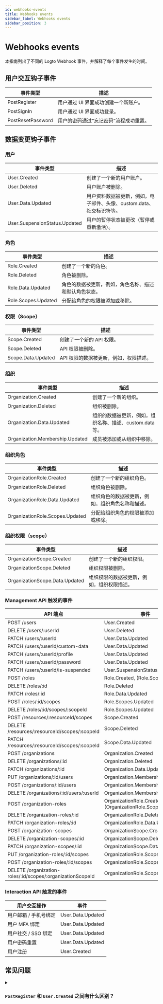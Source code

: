 ```yaml
---
id: webhooks-events
title: Webhooks events
sidebar_label: Webhooks events
sidebar_position: 3
---
```


# Webhooks events

本指南列出了不同的 Logto Webhook 事件，并解释了每个事件发生的时间。

## 用户交互钩子事件

| 事件类型          | 描述                                   |
| ----------------- | -------------------------------------- |
| PostRegister      | 用户通过 UI 界面成功创建一个新账户。   |
| PostSignIn        | 用户通过 UI 界面成功登录。             |
| PostResetPassword | 用户的密码通过“忘记密码”流程成功重置。 |

## 数据变更钩子事件

### 用户

| 事件类型                      | 描述                                                                  |
| ----------------------------- | --------------------------------------------------------------------- |
| User.Created                  | 创建了一个新的用户账户。                                              |
| User.Deleted                  | 用户账户被删除。                                                      |
| User.Data.Updated             | 用户资料数据被更新，例如，电子邮件、头像、custom.data、社交标识符等。 |
| User.SuspensionStatus.Updated | 用户的暂停状态被更改（暂停或重新激活）。                              |

### 角色

| 事件类型            | 描述                                                   |
| ------------------- | ------------------------------------------------------ |
| Role.Created        | 创建了一个新的角色。                                   |
| Role.Deleted        | 角色被删除。                                           |
| Role.Data.Updated   | 角色的数据被更新，例如，角色名称、描述和默认角色状态。 |
| Role.Scopes.Updated | 分配给角色的权限被添加或移除。                         |

### 权限（Scope）

| 事件类型           | 描述                                   |
| ------------------ | -------------------------------------- |
| Scope.Created      | 创建了一个新的 API 权限。              |
| Scope.Deleted      | API 权限被删除。                       |
| Scope.Data.Updated | API 权限的数据被更新，例如，权限描述。 |

### 组织

| 事件类型                        | 描述                                                     |
| ------------------------------- | -------------------------------------------------------- |
| Organization.Created            | 创建了一个新的组织。                                     |
| Organization.Deleted            | 组织被删除。                                             |
| Organization.Data.Updated       | 组织的数据被更新，例如，组织名称、描述、custom.data 等。 |
| Organization.Membership.Updated | 成员被添加或从组织中移除。                               |

### 组织角色

| 事件类型                        | 描述                                             |
| ------------------------------- | ------------------------------------------------ |
| OrganizationRole.Created        | 创建了一个新的组织角色。                         |
| OrganizationRole.Deleted        | 组织角色被删除。                                 |
| OrganizationRole.Data.Updated   | 组织角色的数据被更新，例如，组织角色名称和描述。 |
| OrganizationRole.Scopes.Updated | 分配给组织角色的权限被添加或移除。               |

### 组织权限（scope）

| 事件类型                       | 描述                                       |
| ------------------------------ | ------------------------------------------ |
| OrganizationScope.Created      | 创建了一个新的组织权限。                   |
| OrganizationScope.Deleted      | 组织权限被删除。                           |
| OrganizationScope.Data.Updated | 组织权限的数据被更新，例如，组织权限描述。 |

### Management API 触发的事件

| API 端点                                                   | 事件                                                        |
| ---------------------------------------------------------- | ----------------------------------------------------------- |
| POST /users                                                | User.Created                                                |
| DELETE /users/:userId                                      | User.Deleted                                                |
| PATCH /users/:userId                                       | User.Data.Updated                                           |
| PATCH /users/:userId/custom-data                           | User.Data.Updated                                           |
| PATCH /users/:userId/profile                               | User.Data.Updated                                           |
| PATCH /users/:userId/password                              | User.Data.Updated                                           |
| PATCH /users/:userId/is-suspended                          | User.SuspensionStatus.Updated                               |
| POST /roles                                                | Role.Created, (Role.Scopes.Update)                          |
| DELETE /roles/:id                                          | Role.Deleted                                                |
| PATCH /roles/:id                                           | Role.Data.Updated                                           |
| POST /roles/:id/scopes                                     | Role.Scopes.Updated                                         |
| DELETE /roles/:id/scopes/:scopeId                          | Role.Scopes.Updated                                         |
| POST /resources/:resourceId/scopes                         | Scope.Created                                               |
| DELETE /resources/:resourceId/scopes/:scopeId              | Scope.Deleted                                               |
| PATCH /resources/:resourceId/scopes/:scopeId               | Scope.Data.Updated                                          |
| POST /organizations                                        | Organization.Created                                        |
| DELETE /organizations/:id                                  | Organization.Deleted                                        |
| PATCH /organizations/:id                                   | Organization.Data.Updated                                   |
| PUT /organizations/:id/users                               | Organization.Membership.Updated                             |
| POST /organizations/:id/users                              | Organization.Membership.Updated                             |
| DELETE /organizations/:id/users/:userId                    | Organization.Membership.Updated                             |
| POST /organization-roles                                   | OrganizationRole.Created, (OrganizationRole.Scopes.Updated) |
| DELETE /organization-roles/:id                             | OrganizationRole.Deleted                                    |
| PATCH /organization-roles/:id                              | OrganizationRole.Data.Updated                               |
| POST /organization-scopes                                  | OrganizationScope.Created                                   |
| DELETE /organization-scopes/:id                            | OrganizationScope.Deleted                                   |
| PATCH /organization-scopes/:id                             | OrganizationScope.Data.Updated                              |
| PUT /organization-roles/:id/scopes                         | OrganizationRole.Scopes.Updated                             |
| POST /organization-roles/:id/scopes                        | OrganizationRole.Scopes.Updated                             |
| DELETE /organization-roles/:id/scopes/:organizationScopeId | OrganizationRole.Scopes.Updated                             |

### Interaction API 触发的事件

| 用户交互操作          | 事件              |
| --------------------- | ----------------- |
| 用户邮箱 / 手机号绑定 | User.Data.Updated |
| 用户 MFA 绑定         | User.Data.Updated |
| 用户社交 / SSO 绑定   | User.Data.Updated |
| 用户密码重置          | User.Data.Updated |
| 用户注册              | User.Created      |

## 常见问题

<details>
<summary>

### `PostRegister` 和 `User.Created` 之间有什么区别？

</summary>

`PostRegister` 是在用户通过用户注册流程成功创建新账户时触发的；`User.Created` 是在通过 Management API 创建新用户账户时触发的。

</details>
